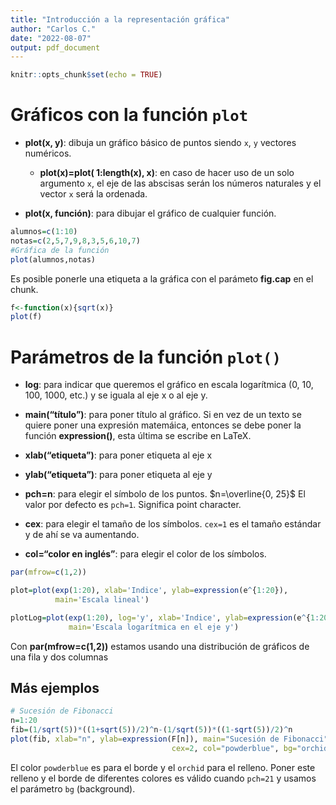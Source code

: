 ```yaml
---
title: "Introducción a la representación gráfica"
author: "Carlos C."
date: "2022-08-07"
output: pdf_document
---
```


```r
knitr::opts_chunk$set(echo = TRUE)
```

# Gráficos con la función `plot`

* **plot(x, y)**: dibuja un gráfico básico de puntos siendo `x`, `y` vectores numéricos. 

  + **plot(x)=plot( 1:length(x), x)**: en caso de hacer uso de un solo argumento `x`, el eje de las abscisas serán los números naturales y el vector `x` será la ordenada.
  
* **plot(x, función)**: para dibujar el gráfico de cualquier función.


```r
alumnos=c(1:10)
notas=c(2,5,7,9,8,3,5,6,10,7)
#Gráfica de la función
plot(alumnos,notas)
```


\newpage

Es posible ponerle una etiqueta a la gráfica con el parámeto __fig.cap__ en el chunk.

```r
f<-function(x){sqrt(x)}
plot(f)
```
  
# Parámetros de la función `plot()`
  
* **log**: para indicar que queremos el gráfico en escala logarítmica (0, 10, 100, 1000, etc.) y se iguala al eje x o al eje y.

* **main("título")**: para poner título al gráfico. Si en vez de un texto se quiere poner una expresión matemáica, entonces se debe poner la función **expression()**, esta última se escribe en LaTeX.

* **xlab("etiqueta")**: para poner etiqueta al eje x

* **ylab("etiqueta")**: para poner etiqueta al eje y

* **pch=n**: para elegir el símbolo de los puntos. $n=\overline{0, 25}$ El valor por defecto es `pch=1`. Significa point character.

* **cex**: para elegir el tamaño de los símbolos. `cex=1` es el tamaño estándar y de ahí se va aumentando.

* **col="color en inglés"**: para elegir el color de los símbolos.  [\textcolor{blue}{Gama de colores}](http://www.stat.columbia.edu/~tzheng/files/Rcolor.pdf)
  
```r
par(mfrow=c(1,2))

plot=plot(exp(1:20), xlab='Indice', ylab=expression(e^{1:20}),
          main='Escala lineal')

plotLog=plot(exp(1:20), log='y', xlab='Indice', ylab=expression(e^{1:20}),
             main='Escala logarítmica en el eje y')
```
  
Con __par(mfrow=c(1,2))__ estamos usando una distribución de gráficos de una fila y dos columnas  
  
\newpage  
## Más ejemplos


```r
# Sucesión de Fibonacci
n=1:20
fib=(1/sqrt(5))*((1+sqrt(5))/2)^n-(1/sqrt(5))*((1-sqrt(5))/2)^n
plot(fib, xlab="n", ylab=expression(F[n]), main="Sucesión de Fibonacci", pch=21, 
                                    cex=2, col="powderblue", bg="orchid")
```
 El color `powderblue` es para el borde y el `orchid` para el relleno. Poner este relleno y el borde de diferentes colores es válido cuando `pch=21` y usamos el parámetro `bg` (background).
  
  
  
  
  
  
  
  
  
  
  